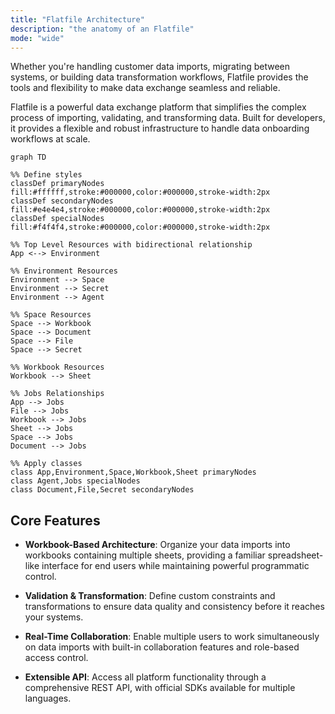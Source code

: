 ```yaml
---
title: "Flatfile Architecture"
description: "the anatomy of an Flatfile"
mode: "wide"
---
```


Whether you're handling customer data imports, migrating between systems, or building data transformation workflows, Flatfile provides the tools and flexibility to make data exchange seamless and reliable.

Flatfile is a powerful data exchange platform that simplifies the complex process of importing, validating, and transforming data. Built for developers, it provides a flexible and robust infrastructure to handle data onboarding workflows at scale.

```mermaid
graph TD

%% Define styles
classDef primaryNodes fill:#ffffff,stroke:#000000,color:#000000,stroke-width:2px
classDef secondaryNodes fill:#e4e4e4,stroke:#000000,color:#000000,stroke-width:2px
classDef specialNodes fill:#f4f4f4,stroke:#000000,color:#000000,stroke-width:2px

%% Top Level Resources with bidirectional relationship
App <--> Environment

%% Environment Resources
Environment --> Space
Environment --> Secret
Environment --> Agent

%% Space Resources
Space --> Workbook
Space --> Document
Space --> File
Space --> Secret

%% Workbook Resources
Workbook --> Sheet

%% Jobs Relationships
App --> Jobs
File --> Jobs
Workbook --> Jobs
Sheet --> Jobs
Space --> Jobs
Document --> Jobs

%% Apply classes
class App,Environment,Space,Workbook,Sheet primaryNodes
class Agent,Jobs specialNodes
class Document,File,Secret secondaryNodes
```


## Core Features

- **Workbook-Based Architecture**: Organize your data imports into workbooks containing multiple sheets, providing a familiar spreadsheet-like interface for end users while maintaining powerful programmatic control.

- **Validation & Transformation**: Define custom constraints and transformations to ensure data quality and consistency before it reaches your systems.

- **Real-Time Collaboration**: Enable multiple users to work simultaneously on data imports with built-in collaboration features and role-based access control.

- **Extensible API**: Access all platform functionality through a comprehensive REST API, with official SDKs available for multiple languages.
